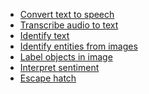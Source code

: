 * [Convert text to speech](/[platform]/prev/build-a-backend/more-features/predictions/text-to-speech/)
* [Transcribe audio to text](/[platform]/prev/build-a-backend/more-features/predictions/transcribe-audio/)
* [Identify text](/[platform]/prev/build-a-backend/more-features/predictions/identify-text/)
* [Identify entities from images](/[platform]/prev/build-a-backend/more-features/predictions/identify-entity/)
* [Label objects in image](/[platform]/prev/build-a-backend/more-features/predictions/label-image/)
* [Interpret sentiment](/[platform]/prev/build-a-backend/more-features/predictions/interpret-sentiment/)
* [Escape hatch]()
